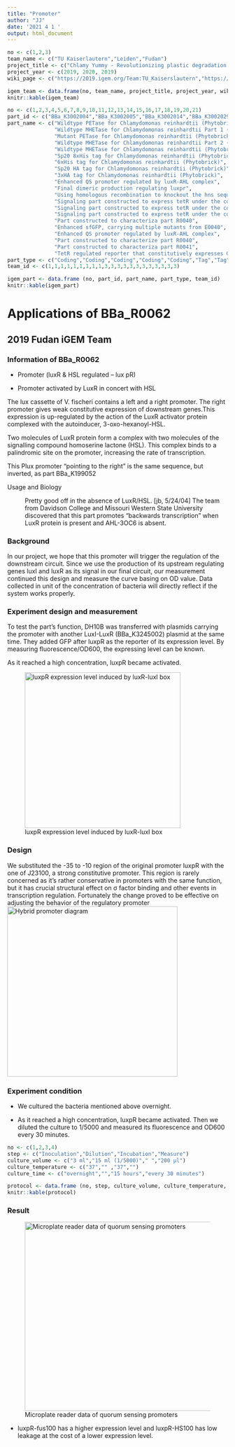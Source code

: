 ```yaml
---
title: "Promoter"
author: "JJ"
date: '2021 4 1 '
output: html_document
---
```


```r
no <- c(1,2,3)
team_name <- c("TU Kaiserlautern","Leiden","Fudan")
project_title <- c("Chlamy Yummy - Revolutionizing plastic degradation by introducing Chlamydonmonas reinhardtii as a eukaryotic secretion platform","Rapidemic: A novel modular point-of-care diagnostic tool for rapid edipemic response","ALTER")
project_year <- c(2019, 2020, 2019)
wiki_page <- c("https://2019.igem.org/Team:TU_Kaiserslautern","https://2020.igem.org/Team:Leiden","https://2019.igem.org/Team:Fudan")

igem_team <- data.frame(no, team_name, project_title, project_year, wiki_page)
knitr::kable(igem_team)
```

```r
no <- c(1,2,3,4,5,6,7,8,9,10,11,12,13,14,15,16,17,18,19,20,21)
part_id <- c("BBa_K3002004","BBa_K3002005","BBa_K3002014","BBa_K3002029","BBa_K3002037","BBa_K3002018","BBa_K3002028","BBa_K3002010","BBa_K3002017","BBa_K3245001","BBa_K3245002","BBa_K3245003","BBa_K3245004","BBa_K3245005","BBa_K3245006","BBa_K3245007","BBa_K3245008","BBa_K3245009","BBa_K3245011","BBa_K3245012","BBa_K3245013")
part_name <- c("Wildtype PETase for Chlamydomonas reinhardtii (Phytobrick)",
               "Wildtype MHETase for Chlamydomonas reinhardtii Part 1 (Phytobrick)",
               "Mutant PETase for Chlamydomonas reinhardtii (Phytobrick)",
               "Wildtype MHETase for Chlamydomonas reinhardtii Part 2 (Phytobrick)",
               "Wildtype MHETase for Chlamydomonas reinhardtii (Phytobrick)",
               "Sp20 8xHis tag for Chlamydomonas reinhardtii (Phytobrick)",
               "6xHis tag for Chlamydomonas reinhardtii (Phytobrick)",
               "Sp20 HA tag for Chlamydomonas reinhardtii (Phytobrick)",
               "3xHA tag for Chlamydomonas reinhardtii (Phytobrick)",
               "Enhanced QS promoter regulated by luxR-AHL complex",
               "Final dimeric production regulating luxpr",
               "Using homologous recombination to knockout the hns sequence for Nissle1917",
               "Signaling part constructed to express tetR under the control of quorum sensing promoter luxpR",
               "Signaling part constructed to express tetR under the control of quorum sensing promoter luxpR",
               "Signaling part constructed to express tetR under the control of quorum sensing promoter luxpR",
               "Part constructed to characteriza part R0040",
               "Enhanced sfGFP, carrying multiple mutants from E0040",
               "Enhanced QS promoter regulated by luxR-AHL complex",
               "Part constructed to characterize part R0040",
               "Part constructed to characteriza part R0041",
               "TetR regulated reporter that constitutively expresses GFP when not repressed by tetR")
part_type <- c("Coding","Coding","Coding","Coding","Coding","Tag","Tag","Tag","Tag","Regulatory","Regulatory","Temporary","signaling","signaling","signaling","composite","coding","Regulatory","composite","composite","Coding")
team_id <- c(1,1,1,1,1,1,1,1,1,3,3,3,3,3,3,3,3,3,3,3,3)

igem_part <- data.frame (no, part_id, part_name, part_type, team_id)
knitr::kable(igem_part)
```

# Applications of BBa_R0062

## 2019 Fudan iGEM Team

### Information of BBa_R0062

-   Promoter (luxR & HSL regulated -- lux pR)

-   Promoter activated by LuxR in concert with HSL

The lux cassette of V. fischeri contains a left and a right promoter. The right promoter gives weak constitutive expression of downstream genes.This expression is up-regulated by the action of the LuxR activator protein complexed with the autoinducer, 3-oxo-hexanoyl-HSL.

Two molecules of LuxR protein form a complex with two molecules of the signalling compound homoserine lactone (HSL). This complex binds to a palindromic site on the promoter, increasing the rate of transcription.

This Plux promoter "pointing to the right" is the same sequence, but inverted, as part BBa_K199052

Usage and Biology

:   Pretty good off in the absence of LuxR/HSL. [jb, 5/24/04] The team from Davidson College and Missouri Western State University discovered that this part promotes "backwards transcription" when LuxR protein is present and AHL-3OC6 is absent.

### Background

In our project, we hope that this promoter will trigger the regulation of the downstream circuit. Since we use the production of its upstream regulating genes luxI and luxR as its signal in our final circuit, our measurement continued this design and measure the curve basing on OD value. Data collected in unit of the concentration of bacteria will directly reflect if the system works properly.

### Experiment design and measurement

To test the part's function, DH10B was transferred with plasmids carrying the promoter with another LuxI-LuxR (BBa_K3245002) plasmid at the same time. They added GFP after luxpR as the reporter of its expression level. By measuring fluorescence/OD600, the expressing level can be known.

As it reached a high concentration, luxpR became activated.

![luxpR expression level induced by luxR-luxI box](T--Fudan--PartT1.png "Fudan 2019 Experiment design"){width="356"}

### Design

We substituted the -35 to -10 region of the original promoter luxpR with the one of J23100, a strong constitutive promoter. This region is rarely concerned as it's rather conservative in promoters with the same function, but it has crucial structural effect on σ factor binding and other events in transcription regulation. Fortunately the change proved to be effective on adjusting the behavior of the regulatory promoter
![Hybrid promoter diagram](T--Fudan--PartT1(2).png "Fudan 2019 design"){width="389"}

### Experiment condition

-   We cultured the bacteria mentioned above overnight.

-   As it reached a high concentration, luxpR became activated. Then we diluted the culture to 1/5000 and measured its fluorescence and OD600 every 30 minutes.

```r
no <- c(1,2,3,4)
step <- c("Inoculation","Dilution","Incubation","Measure")
culture_volume <- c("3 ml","15 ml (1/5000)"," ","200 μl")
culture_temperature <- c("37","" ,"37","")
culture_time <- c("overnight","","15 hours","every 30 minutes")

protocol <- data.frame (no, step, culture_volume, culture_temperature, culture_time)
knitr::kable(protocol)
```

### Result

![Microplate reader data of quorum sensing promoters](T--Fudan--PartFinal5.png "Fudan 2019 final result"){width="432"}

-   luxpR-fus100 has a higher expression level and luxpR-HS100 has low leakage at the cost of a lower expression level.
